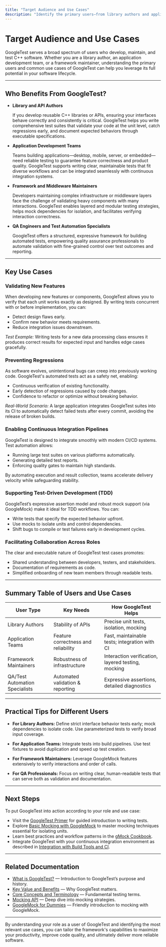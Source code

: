 ```yaml
---
title: "Target Audience and Use Cases"
description: "Identify the primary users—from library authors and application teams, to framework maintainers—who benefit from GoogleTest. Explore top use cases, such as validating new features, preventing regressions, and enabling continuous integration pipelines."
---
```


# Target Audience and Use Cases

GoogleTest serves a broad spectrum of users who develop, maintain, and test C++ software. Whether you are a library author, an application development team, or a framework maintainer, understanding the primary users and common use cases of GoogleTest can help you leverage its full potential in your software lifecycle.

---

## Who Benefits From GoogleTest?

- **Library and API Authors**

  If you develop reusable C++ libraries or APIs, ensuring your interfaces behave correctly and consistently is critical. GoogleTest helps you write comprehensive test suites that validate your code at the unit level, catch regressions early, and document expected behaviors through executable specifications.

- **Application Development Teams**

  Teams building applications—desktop, mobile, server, or embedded—need reliable testing to guarantee feature correctness and product quality. GoogleTest supports writing clear, maintainable tests that fit diverse workflows and can be integrated seamlessly with continuous integration systems.

- **Framework and Middleware Maintainers**

  Developers maintaining complex infrastructure or middleware layers face the challenge of validating heavy components with many interactions. GoogleTest enables layered and modular testing strategies, helps mock dependencies for isolation, and facilitates verifying interaction correctness.

- **QA Engineers and Test Automation Specialists**

  GoogleTest offers a structured, expressive framework for building automated tests, empowering quality assurance professionals to automate validation with fine-grained control over test outcomes and reporting.

---

## Key Use Cases

### Validating New Features

When developing new features or components, GoogleTest allows you to verify that each unit works exactly as designed. By writing tests concurrent with or before implementation, you can:

- Detect design flaws early.
- Confirm new behavior meets requirements.
- Reduce integration issues downstream.

_Test Example:_ Writing tests for a new data processing class ensures it produces correct results for expected input and handles edge cases gracefully.

### Preventing Regressions

As software evolves, unintentional bugs can creep into previously working code. GoogleTest's automated tests act as a safety net, enabling:

- Continuous verification of existing functionality.
- Early detection of regressions caused by code changes.
- Confidence to refactor or optimize without breaking behavior.

_Real-World Scenario:_ A large application integrates GoogleTest suites into its CI to automatically detect failed tests after every commit, avoiding the release of broken builds.

### Enabling Continuous Integration Pipelines

GoogleTest is designed to integrate smoothly with modern CI/CD systems. Test automation allows:

- Running large test suites on various platforms automatically.
- Generating detailed test reports.
- Enforcing quality gates to maintain high standards.

By automating execution and result collection, teams accelerate delivery velocity while safeguarding stability.

### Supporting Test-Driven Development (TDD)

GoogleTest’s expressive assertion model and robust mock support (via GoogleMock) make it ideal for TDD workflows. You can:

- Write tests that specify the expected behavior upfront.
- Use mocks to isolate units and control dependencies.
- Shift bugs to compile or test failures early in development cycles.

### Facilitating Collaboration Across Roles

The clear and executable nature of GoogleTest test cases promotes:

- Shared understanding between developers, testers, and stakeholders.
- Documentation of requirements as code.
- Simplified onboarding of new team members through readable tests.

---

## Summary Table of Users and Use Cases

| User Type                        | Key Needs                            | How GoogleTest Helps                                               |
|---------------------------------|------------------------------------|-------------------------------------------------------------------|
| Library Authors                 | Stability of APIs                  | Precise unit tests, isolation, mocking                            |
| Application Teams              | Feature correctness and reliability| Fast, maintainable tests; integration with CI                     |
| Framework Maintainers          | Robustness of infrastructure       | Interaction verification, layered testing, mocking               |
| QA/Test Automation Specialists | Automated validation & reporting   | Expressive assertions, detailed diagnostics                       |

---

## Practical Tips for Different Users

- **For Library Authors:** Define strict interface behavior tests early; mock dependencies to isolate code. Use parameterized tests to verify broad input coverage.

- **For Application Teams:** Integrate tests into build pipelines. Use test fixtures to avoid duplication and speed up test creation.

- **For Framework Maintainers:** Leverage GoogleMock features extensively to verify interactions and order of calls.

- **For QA Professionals:** Focus on writing clear, human-readable tests that can serve both as validation and documentation.

---

## Next Steps

To put GoogleTest into action according to your role and use case:

- Visit the [GoogleTest Primer](https://google.github.io/googletest/primer.html) for guided introduction to writing tests.
- Explore [Basic Mocking with GoogleMock](https://google.github.io/googletest/guides/getting-started/basic-mocking.html) to master mocking techniques essential for isolating units.
- Learn best practices and workflow patterns in the [gMock Cookbook](https://google.github.io/googletest/gmock_cook_book.html).
- Integrate GoogleTest with your continuous integration environment as described in [Integration with Build Tools and CI](https://google.github.io/googletest/overview/integration-ecosystem/integration-with-build-and-ci.html).

---

## Related Documentation

- [What is GoogleTest?](./what-is-googletest) — Introduction to GoogleTest’s purpose and history.
- [Key Value and Benefits](./value-proposition) — Why GoogleTest matters.
- [Core Concepts and Terminology](./core-concepts-terminology) — Fundamental testing terms.
- [Mocking API](../api-reference/mocking-api) — Deep dive into mocking strategies.
- [GoogleMock for Dummies](../guides/getting-started/googlemock-for-dummies.md) — Friendly introduction to mocking with GoogleMock.

---

By understanding your role as a user of GoogleTest and identifying the most relevant use cases, you can tailor the framework's capabilities to maximize your productivity, improve code quality, and ultimately deliver more reliable software.